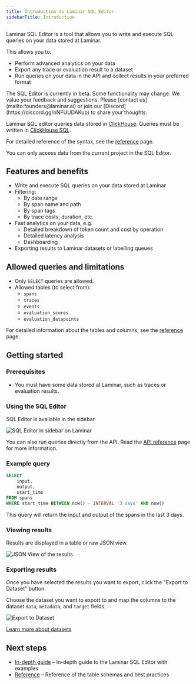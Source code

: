 ```yaml
---
title: Introduction to Laminar SQL Editor
sidebarTitle: Introduction
---
```


Laminar SQL Editor is a tool that allows you to write and execute SQL queries on your data stored at Laminar.

This allows you to:
- Perform advanced analytics on your data
- Export any trace or evaluation result to a dataset
- Run queries on your data in the API and collect results in your preferred format

<Tip>
    The SQL Editor is currently in beta.
    Some functionality may change.
    We value your feedback and suggestions.
    Please [contact us](mailto:founders@laminar.ai) or join our [Discord](https://discord.gg/nNFUUDAKub) to share your thoughts.
</Tip>

Laminar SQL editor queries data stored in [ClickHouse](https://clickhouse.com/).
Queries must be written in [ClickHouse SQL](https://clickhouse.com/docs/sql-reference).

For detailed reference of the syntax, see the [reference](/sql-editor/reference) page.

<Tip>
    You can only access data from the current project in the SQL Editor.
</Tip>

## Features and benefits

- Write and execute SQL queries on your data stored at Laminar
- Filtering:
    - By date range
    - By span name and path
    - By span tags
    - By trace costs, duration, etc.
- Fast analytics on your data, e.g.
    - Detailed breakdown of token count and cost by operation
    - Detailed latency analysis
    - Dashboarding
- Exporting results to Laminar datasets or labelling queues

## Allowed queries and limitations

- Only `SELECT` queries are allowed.
- Allowed tables (to select from):
    - `spans`
    - `traces`
    - `events`
    - `evaluation_scores`
    - `evaluation_datapoints`

For detailed information about the tables and columns, see the [reference](/sql-editor/reference) page.

## Getting started

### Prerequisites

- You must have some data stored at Laminar, such as traces or evaluation results.

### Using the SQL Editor

SQL Editor is available in the sidebar.

<img src="/images/sql-editor/sidebar.png" alt="SQL Editor in sidebar on Laminar" />

You can also run queries directly from the API. Read the [API reference](/api-reference/sql/sql_query) page for more information.

### Example query

```sql
SELECT
    input,
    output,
    start_time
FROM spans
WHERE start_time BETWEEN now() - INTERVAL '3 days' AND now()
```

This query will return the input and output of the spans in the last 3 days.

### Viewing results

Results are displayed in a table or raw JSON view.

<img src="/images/sql-editor/json-view.png" alt="JSON View of the results" />

### Exporting results

Once you have selected the results you want to export, click the "Export to Dataset" button.

Choose the dataset you want to export to and map the columns to the dataset `data`, `metadata`, and `target` fields.

<img src="/images/sql-editor/export-to-dataset.png" alt="Export to Dataset" />

[Learn more about datasets](/datasets/introduction)

## Next steps

- [In-depth guide](/sql-editor/guides/getting-started) – In-depth guide to the Laminar SQL Editor with examples
- [Reference](/sql-editor/reference) – Reference of the table schemas and best practices
